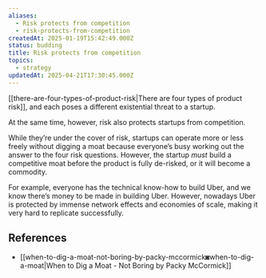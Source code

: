 ```yaml
---
aliases:
  - Risk protects from competition
  - risk-protects-from-competition
createdAt: 2025-01-19T15:42:49.000Z
status: budding
title: Risk protects from competition
topics:
  - strategy
updatedAt: 2025-04-21T17:30:45.000Z
---
```

[[there-are-four-types-of-product-risk|There are four types of product risk]], and each poses a different existential threat to a startup.

At the same time, however, risk also protects startups from competition.

While they’re under the cover of risk, startups can operate more or less freely without digging a moat because everyone’s busy working out the answer to the four risk questions. However, the startup _must_ build a competitive moat before the product is fully de-risked, or it will become a commodity.

For example, everyone has the technical know-how to build Uber, and we know there’s money to be made in building Uber. However, nowadays Uber is protected by immense network effects and economies of scale, making it very hard to replicate successfully.

## References

- [[when-to-dig-a-moat-not-boring-by-packy-mccormick◙when-to-dig-a-moat|When to Dig a Moat - Not Boring by Packy McCormick]]
